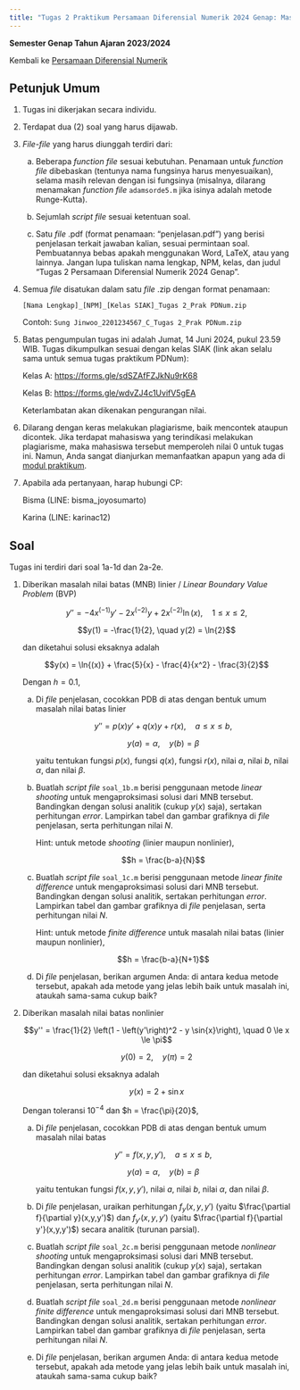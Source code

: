 ```yaml
---
title: "Tugas 2 Praktikum Persamaan Diferensial Numerik 2024 Genap: Masalah Nilai Batas PDB Numerik"
---
```


**Semester Genap Tahun Ajaran 2023/2024**

Kembali ke [Persamaan Diferensial Numerik](./pdnum2024genap.qmd)

## Petunjuk Umum

1. Tugas ini dikerjakan secara individu.

2. Terdapat dua (2) soal yang harus dijawab.

3. *File-file* yang harus diunggah terdiri dari:

    a. Beberapa *function file* sesuai kebutuhan. Penamaan untuk *function file* dibebaskan (tentunya nama fungsinya harus menyesuaikan), selama masih relevan dengan isi fungsinya (misalnya, dilarang menamakan *function file* `adamsorde5.m` jika isinya adalah metode Runge-Kutta).

    b. Sejumlah *script file* sesuai ketentuan soal.

    c. Satu *file* .pdf (format penamaan: "penjelasan.pdf") yang berisi penjelasan terkait jawaban kalian, sesuai permintaan soal. Pembuatannya bebas apakah menggunakan Word, LaTeX, atau yang lainnya. Jangan lupa tuliskan nama lengkap, NPM, kelas, dan judul "Tugas 2 Persamaan Diferensial Numerik 2024 Genap".

4. Semua *file* disatukan dalam satu *file* .zip dengan format penamaan:

    `[Nama Lengkap]_[NPM]_[Kelas SIAK]_Tugas 2_Prak PDNum.zip`

    Contoh: `Sung Jinwoo_2201234567_C_Tugas 2_Prak PDNum.zip`

5. Batas pengumpulan tugas ini adalah Jumat, 14 Juni 2024, pukul 23.59 WIB. Tugas dikumpulkan sesuai dengan kelas SIAK (link akan selalu sama untuk semua tugas praktikum PDNum):

    Kelas A: <https://forms.gle/sdSZAfFZJkNu9rK68>

    Kelas B: <https://forms.gle/wdvZJ4c1UvifV5gEA>

    Keterlambatan akan dikenakan pengurangan nilai.

6. Dilarang dengan keras melakukan plagiarisme, baik mencontek ataupun dicontek. Jika terdapat mahasiswa yang terindikasi melakukan plagiarisme, maka mahasiswa tersebut memperoleh nilai 0 untuk tugas ini. Namun, Anda sangat dianjurkan memanfaatkan apapun yang ada di [modul praktikum](./pdnum2024genap.qmd).

7. Apabila ada pertanyaan, harap hubungi CP:
    
    Bisma (LINE: bisma_joyosumarto)
    
    Karina (LINE: karinac12)

## Soal

Tugas ini terdiri dari soal 1a-1d dan 2a-2e.

1. Diberikan masalah nilai batas (MNB) linier / *Linear Boundary Value Problem* (BVP)

    $$y'' = -4x^{(-1)}y' - 2x^{(-2)}y + 2x^{(-2)}\ln{(x)}, \quad 1 \le x \le 2,$$

    $$y(1) = -\frac{1}{2}, \quad y(2) = \ln{2}$$

    dan diketahui solusi eksaknya adalah

    $$y(x) = \ln{(x)} + \frac{5}{x} - \frac{4}{x^2} - \frac{3}{2}$$

    Dengan $h = 0.1$,

    a. Di *file* penjelasan, cocokkan PDB di atas dengan bentuk umum masalah nilai batas linier

        $$y'' = p(x)y' + q(x)y + r(x), \quad a \le x \le b,$$

        $$y(a) = \alpha, \quad y(b) = \beta$$

        yaitu tentukan fungsi $p(x)$, fungsi $q(x)$, fungsi $r(x)$, nilai $a$, nilai $b$, nilai $\alpha$, dan nilai $\beta$.

    b. Buatlah *script file* `soal_1b.m` berisi penggunaan metode *linear shooting* untuk mengaproksimasi solusi dari MNB tersebut. Bandingkan dengan solusi analitik (cukup $y(x)$ saja), sertakan perhitungan *error*. Lampirkan tabel dan gambar grafiknya di *file* penjelasan, serta perhitungan nilai $N$.

        Hint: untuk metode *shooting* (linier maupun nonlinier),

        $$h = \frac{b-a}{N}$$

    c. Buatlah *script file* `soal_1c.m` berisi penggunaan metode *linear finite difference* untuk mengaproksimasi solusi dari MNB tersebut. Bandingkan dengan solusi analitik, sertakan perhitungan *error*. Lampirkan tabel dan gambar grafiknya di *file* penjelasan, serta perhitungan nilai $N$.

        Hint: untuk metode *finite difference* untuk masalah nilai batas (linier maupun nonlinier),

        $$h = \frac{b-a}{N+1}$$

    d. Di *file* penjelasan, berikan argumen Anda: di antara kedua metode tersebut, apakah ada metode yang jelas lebih baik untuk masalah ini, ataukah sama-sama cukup baik?

2. Diberikan masalah nilai batas nonlinier

    $$y'' = \frac{1}{2} \left(1 - \left(y'\right)^2 - y \sin{x}\right), \quad 0 \le x \le \pi$$

    $$y(0) = 2, \quad y(\pi) = 2$$

    dan diketahui solusi eksaknya adalah

    $$y(x) = 2 + \sin{x}$$

    Dengan toleransi $10^{-4}$ dan $h = \frac{\pi}{20}$,

    a. Di *file* penjelasan, cocokkan PDB di atas dengan bentuk umum masalah nilai batas

        $$y'' = f(x, y, y'), \quad a \le x \le b,$$

        $$y(a) = \alpha, \quad y(b) = \beta$$

        yaitu tentukan fungsi $f(x, y, y')$, nilai $a$, nilai $b$, nilai $\alpha$, dan nilai $\beta$.

    b. Di *file* penjelasan, uraikan perhitungan $f_y(x,y,y')$ (yaitu $\frac{\partial f}{\partial y}(x,y,y')$) dan $f_{y'}(x,y,y')$ (yaitu $\frac{\partial f}{\partial y'}(x,y,y')$) secara analitik (turunan parsial).

    c. Buatlah *script file* `soal_2c.m` berisi penggunaan metode *nonlinear shooting* untuk mengaproksimasi solusi dari MNB tersebut. Bandingkan dengan solusi analitik (cukup $y(x)$ saja), sertakan perhitungan *error*. Lampirkan tabel dan gambar grafiknya di *file* penjelasan, serta perhitungan nilai $N$.

    d. Buatlah *script file* `soal_2d.m` berisi penggunaan metode *nonlinear finite difference* untuk mengaproksimasi solusi dari MNB tersebut. Bandingkan dengan solusi analitik, sertakan perhitungan *error*. Lampirkan tabel dan gambar grafiknya di *file* penjelasan, serta perhitungan nilai $N$.

    e. Di *file* penjelasan, berikan argumen Anda: di antara kedua metode tersebut, apakah ada metode yang jelas lebih baik untuk masalah ini, ataukah sama-sama cukup baik?
